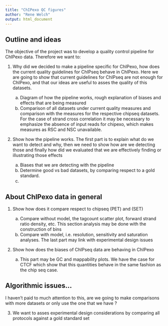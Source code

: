 ```yaml
---
title: "ChIPexo QC figures"
author: "Rene Welch"
output: html_document
---
```


## Outline and ideas

The objective of the project was to develop a quality control pipeline for ChIPexo data. Therefore we want to:

1. Why did we decided to make a pipeline specific for ChIPexo, how does the current quality guidelines for ChIPseq behave in ChIPexo. Here we are going to show that current guidelines for ChIPseq are not enough for ChIPexo, and that our ideas are useful to asses the quality of this datasets.

    a. Diagram of how the pipeline works, rough explanation of biases and effects that are being measured
    b. Comparison of all datasets under current quality measures and comparison with the measures for the respective chipseq datasets. For the case of strand cross correlation it may be necessary to emphasize the absence of input reads for chipexo, which makes measures as RSC and NSC unavailable.
    
2. Show how the pipeline works. The first part is to explain what do we want to detect and why, then we need to show how are we detecting those and finally how did we evaluated that we are effectively finding or illustrating those effects

    a. Biases that we are detecting with the pipeline
    b. Determine good vs bad datasets, by comparing respect to a gold standard.
    c. 

## About ChIPexo data in general

1. Show how does it compare respect to chipseq (PET) and (SET)

    a. Compare without model, the tagcount scatter plot, forward strand ratio density, etc. This section analysis may be done with the construction of bins
    b. Compare with model, i.e. resolution, sensitivity and saturation analyses. The last part may link with experimental design issues

2. Show how does the biases of ChIPseq data are behaving in ChIPexo 

    a. This part may be GC and mappability plots. We have the case for CTCF which show that this quantities behave in the same fashion as the chip seq case.
    
## Algorithmic issues... 

I haven't paid to much attention to this, are we going to make comparisons with more datasets or only use the one that we have ?





3. We want to asses experimental design considerations by comparing all protocols against a gold standard set